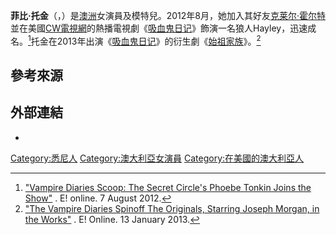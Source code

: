 {{艺人
| 姓名     = 菲比·托金
| 類型     = 女演員
| 圖片     = Phoebe Tonkin 2012 cropped.jpg
| 圖片尺寸 = 
| 綽號     = 
| 國籍     = {{AUS}}
| birthname = Phoebe Jane Elizabeth Tonkin<ref>[http://h2o.zdfe-b2c.de/season3/index_pink.html "About the Stars: Phoebe Tonkin as 'Cleo'"] {{Wayback|url=http://h2o.zdfe-b2c.de/season3/index_pink.html |date=20180503173100 }}. ZDF-Enterprises.de. Retrieved 18 March 2010.</ref>
| 出生日期 = {{birth date and age|1989|7|12}}
| 出生地點 = {{AUS}}[[悉尼|悉尼]]
| 職業     = [[演員|演員]]、模特兒
| 語言     = 
| 教育程度 = 
| 宗教信仰 = 
| 配偶     = 
| 兒女     = 
| 父母     = 
| 亲属     = 
| 出道作   = 
| 出道日期 = 
| 代表作   =  
| 活躍年代 = 2005年至今
| 網站     = 
| IMDb    = 2100081
| 現任成員 = 
| 過往成員 = 
}}

'''菲比·托金'''（{{lang-en|Phoebe Tonkin}}，{{bd|1989年|7月12日|catIdx=T}}）是[[澳洲|澳洲]]女演員及模特兒。2012年8月，她加入其好友[[克莱尔·霍尔特|克莱尔·霍尔特]]並在美國[[CW電視網|CW電視網]]的熱播電視劇《[[吸血鬼日记|吸血鬼日记]]》飾演一名狼人Hayley，迅速成名。<ref>[http://www.eonline.com/news/336011/vampire-diaries-scoop-the-secret-circle-s-phoebe-tonkin-joins-the-show "Vampire Diaries Scoop: The Secret Circle's Phoebe Tonkin Joins the Show"] {{Wayback|url=http://www.eonline.com/news/336011/vampire-diaries-scoop-the-secret-circle-s-phoebe-tonkin-joins-the-show |date=20141021132914 }}. E! online. 7 August 2012.</ref>托金在2013年出演《[[吸血鬼日记|吸血鬼日记]]》的衍生劇《[[始祖家族|始祖家族]]》。<ref>[http://www.eonline.com/news/377856/the-vampire-diaries-spinoff-the-originals-starring-joseph-morgan-in-the-works "The Vampire Diaries Spinoff The Originals, Starring Joseph Morgan, in the Works"] {{Wayback|url=http://www.eonline.com/news/377856/the-vampire-diaries-spinoff-the-originals-starring-joseph-morgan-in-the-works |date=20141014095646 }}. E! Online. 13 January 2013.</ref>

== 參考來源 ==
<references/> 

== 外部連結 ==
* {{imdb name|id=2100081}}

{{Authority control}}
{{DEFAULTSORT: Tonkin, Phoebe}}
[[Category:悉尼人|Category:悉尼人]]
[[Category:澳大利亞女演員|Category:澳大利亞女演員]]
[[Category:在美國的澳大利亞人|Category:在美國的澳大利亞人]]